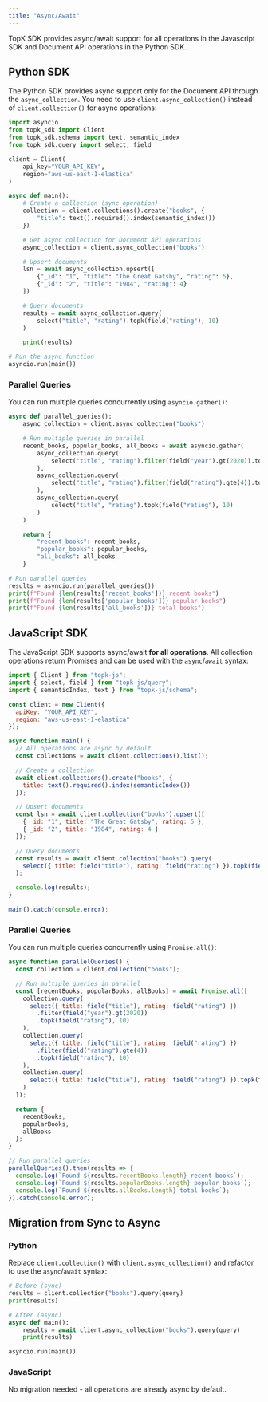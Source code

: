 ```yaml
---
title: "Async/Await"
---
```


TopK SDK provides async/await support for all operations in the Javascript SDK and Document API operations in the Python SDK.

## Python SDK

The Python SDK provides async support only for the Document API through the `async_collection`. You need to use `client.async_collection()` instead of `client.collection()` for async operations:

```python
import asyncio
from topk_sdk import Client
from topk_sdk.schema import text, semantic_index
from topk_sdk.query import select, field

client = Client(
    api_key="YOUR_API_KEY",
    region="aws-us-east-1-elastica"
)

async def main():
    # Create a collection (sync operation)
    collection = client.collections().create("books", {
        "title": text().required().index(semantic_index())
    })

    # Get async collection for Document API operations
    async_collection = client.async_collection("books")

    # Upsert documents
    lsn = await async_collection.upsert([
        {"_id": "1", "title": "The Great Gatsby", "rating": 5},
        {"_id": "2", "title": "1984", "rating": 4}
    ])

    # Query documents
    results = await async_collection.query(
        select("title", "rating").topk(field("rating"), 10)
    )

    print(results)

# Run the async function
asyncio.run(main())
```

### Parallel Queries

You can run multiple queries concurrently using `asyncio.gather()`:

```python
async def parallel_queries():
    async_collection = client.async_collection("books")

    # Run multiple queries in parallel
    recent_books, popular_books, all_books = await asyncio.gather(
        async_collection.query(
            select("title", "rating").filter(field("year").gt(2020)).topk(field("rating"), 10)
        ),
        async_collection.query(
            select("title", "rating").filter(field("rating").gte(4)).topk(field("rating"), 10)
        ),
        async_collection.query(
            select("title", "rating").topk(field("rating"), 10)
        )
    )

    return {
        "recent_books": recent_books,
        "popular_books": popular_books,
        "all_books": all_books
    }

# Run parallel queries
results = asyncio.run(parallel_queries())
print(f"Found {len(results['recent_books'])} recent books")
print(f"Found {len(results['popular_books'])} popular books")
print(f"Found {len(results['all_books'])} total books")
```

## JavaScript SDK

The JavaScript SDK supports async/await **for all operations**. All collection operations return Promises and can be used with the `async`/`await` syntax:

```javascript
import { Client } from "topk-js";
import { select, field } from "topk-js/query";
import { semanticIndex, text } from "topk-js/schema";

const client = new Client({
  apiKey: "YOUR_API_KEY",
  region: "aws-us-east-1-elastica"
});

async function main() {
  // All operations are async by default
  const collections = await client.collections().list();

  // Create a collection
  await client.collections().create("books", {
    title: text().required().index(semanticIndex())
  });

  // Upsert documents
  const lsn = await client.collection("books").upsert([
    { _id: "1", title: "The Great Gatsby", rating: 5 },
    { _id: "2", title: "1984", rating: 4 }
  ]);

  // Query documents
  const results = await client.collection("books").query(
    select({ title: field("title"), rating: field("rating") }).topk(field("rating"), 10)
  );

  console.log(results);
}

main().catch(console.error);
```

### Parallel Queries

You can run multiple queries concurrently using `Promise.all()`:

```javascript
async function parallelQueries() {
  const collection = client.collection("books");

  // Run multiple queries in parallel
  const [recentBooks, popularBooks, allBooks] = await Promise.all([
    collection.query(
      select({ title: field("title"), rating: field("rating") })
        .filter(field("year").gt(2020))
        .topk(field("rating"), 10)
    ),
    collection.query(
      select({ title: field("title"), rating: field("rating") })
        .filter(field("rating").gte(4))
        .topk(field("rating"), 10)
    ),
    collection.query(
      select({ title: field("title"), rating: field("rating") }).topk(field("rating"), 10)
    )
  ]);

  return {
    recentBooks,
    popularBooks,
    allBooks
  };
}

// Run parallel queries
parallelQueries().then(results => {
  console.log(`Found ${results.recentBooks.length} recent books`);
  console.log(`Found ${results.popularBooks.length} popular books`);
  console.log(`Found ${results.allBooks.length} total books`);
}).catch(console.error);
```

## Migration from Sync to Async

### Python
Replace `client.collection()` with `client.async_collection()` and refactor to use the `async`/`await` syntax:

```python
# Before (sync)
results = client.collection("books").query(query)
print(results)

# After (async)
async def main():
    results = await client.async_collection("books").query(query)
    print(results)

asyncio.run(main())
```

### JavaScript
No migration needed - all operations are already async by default.
